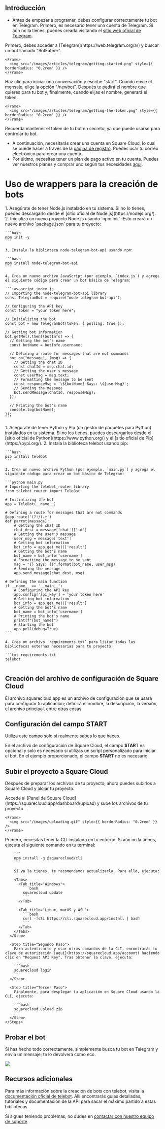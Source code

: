## Introducción

* Antes de empezar a programar, debes configurar correctamente tu bot en Telegram. Primero, es necesario tener una cuenta de Telegram. Si aún no la tienes, puedes crearla visitando el [sitio web oficial de Telegram](https://telegram.org/).

<AccordionGroup>
  <Accordion title="Primeros Pasos" icon="rocket" iconType="solid">
    Primero, debes acceder a [Telegram](https://web.telegram.org/a/) y buscar un bot llamado "BotFather".

    <Frame>
      <img src="/images/articles/telegram/getting-started.png" style={{ borderRadius: "0.2rem" }} />
    </Frame>
  </Accordion>

  <Accordion title="Obtener el Token" icon="key" iconType="solid">
    Haz clic para iniciar una conversación y escribe "start". Cuando envíe el mensaje, elige la opción "/newbot". Después te pedirá el nombre que quieres para tu bot y, finalmente, cuando elijas el nombre, generará el token.

    <Frame>
      <img src="/images/articles/telegram/getting-the-token.png" style={{ borderRadius: "0.2rem" }} />
    </Frame>
  </Accordion>
</AccordionGroup>

<Warning>Recuerda mantener el token de tu bot en secreto, ya que puede usarse para controlar tu bot.</Warning>

* A continuación, necesitarás crear una cuenta en Square Cloud, lo cual se puede hacer a través de la [página de registro](https://squarecloud.app/signup). Puedes usar tu correo electrónico para crear una cuenta.
* Por último, necesitas tener un plan de pago activo en tu cuenta. Puedes ver nuestros planes y comprar uno según tus necesidades [aquí](https://squarecloud.app/plans).

# Uso de wrappers para la creación de bots

<Tabs>
  <Tab title="node-telegram-bot-api">
    1. Asegúrate de tener Node.js instalado en tu sistema. Si no lo tienes, puedes descargarlo desde el [sitio oficial de Node.js](https://nodejs.org/).
    2. Inicializa un nuevo proyecto Node.js usando `npm init`. Esto creará un nuevo archivo `package.json` para tu proyecto:

    ```bash
    npm init -y
    ```

    3. Instala la biblioteca node-telegram-bot-api usando npm:

    ```bash
    npm install node-telegram-bot-api
    ```

    4. Crea un nuevo archivo JavaScript (por ejemplo, `index.js`) y agrega el siguiente código para crear un bot básico de Telegram:

    ```javascript index.js
    // Importing the node-telegram-bot-api library
    const TelegramBot = require("node-telegram-bot-api");

    // Configuring the API key
    const token = "your token here";

    // Initializing the bot
    const bot = new TelegramBot(token, { polling: true });

    // Getting bot information
    bot.getMe().then((botInfo) => {
      // Getting the bot's name
      const botName = botInfo.username;

      // Defining a route for messages that are not commands
      bot.on("message", (msg) => {
        // Getting the chat ID
        const chatId = msg.chat.id;
        // Getting the user's message
        const userMsg = msg.text;
        // Formatting the message to be sent
        const responseMsg = `\${botName} Says: \${userMsg}`;
        // Sending the message
        bot.sendMessage(chatId, responseMsg);
      });

      // Printing the bot's name
      console.log(botName);
    });
    ```
  </Tab>

  <Tab title="telebot">
    1. Asegúrate de tener Python y Pip (un gestor de paquetes para Python) instalados en tu sistema. Si no los tienes, puedes descargarlos desde el [sitio oficial de Python](https://www.python.org/) y el [sitio oficial de Pip](https://pypi.org/).
    2. Instala la biblioteca telebot usando pip:

    ```bash
    pip install telebot
    ```

    3. Crea un nuevo archivo Python (por ejemplo, `main.py`) y agrega el siguiente código para crear un bot básico de Telegram:

    ```python main.py
    # Importing the telebot_router library
    from telebot_router import TeleBot

    # Initializing the bot
    app = TeleBot(__name__)

    # Defining a route for messages that are not commands
    @app.route('(?!/).+')
    def parrot(message):
        # Getting the chat ID
        chat_dest = message['chat']['id']
        # Getting the user's message
        user_msg = message['text']
        # Getting bot information
        bot_info = app.get_me()['result']
        # Getting the bot's name
        bot_name = bot_info['username']
        # Formatting the message to be sent
        msg = "{} Says: {}".format(bot_name, user_msg)
        # Sending the message
        app.send_message(chat_dest, msg)
        
    # Defining the main function
    if __name__ == '__main__':
        # Configuring the API key
        app.config['api_key'] = 'your token here'
        # Getting bot information
        bot_info = app.get_me()['result']
        # Getting the bot's name
        bot_name = bot_info['username']
        # Printing the bot's name
        print(f"{bot_name}") 
        # Starting the bot
        app.poll(debug=True)
    ```

    4. Crea un archivo `requirements.txt` para listar todas las bibliotecas externas necesarias para tu proyecto:

    ```txt requirements.txt
    telebot
    ```
  </Tab>
</Tabs>

## Creación del archivo de configuración de Square Cloud

<Card title="Más información: cómo crear el archivo de configuración para Square Cloud." icon="link" href="https://docs.squarecloud.app/getting-started/config-file">
  El archivo squarecloud.app es un archivo de configuración que se usará para configurar tu aplicación; definirá el nombre, la descripción, la versión, el archivo principal, entre otras cosas.
</Card>

## Configuración del campo START

<Warning>Utiliza este campo solo si realmente sabes lo que haces.</Warning>

En el archivo de configuración de Square Cloud, el campo **START** es opcional y solo es necesario si utilizas un script personalizado para iniciar el bot. En el ejemplo proporcionado, el campo **START** no es necesario.

## Subir el proyecto a Square Cloud

Después de preparar los archivos de tu proyecto, ahora puedes subirlos a Square Cloud y alojar tu proyecto.

<Tabs>
  <Tab title="Subida desde el panel">
    Accede al [Panel de Square Cloud](https://squarecloud.app/dashboard/upload) y sube los archivos de tu proyecto.

    <Frame>
      <img src="/images/uploading.gif" style={{ borderRadius: "0.2rem" }} />
    </Frame>
  </Tab>

  <Tab title="Subida mediante CLI">
    <Steps>
      <Step title="Primer Paso">
        Primero, necesitas tener la CLI instalada en tu entorno. Si aún no la tienes, ejecuta el siguiente comando en tu terminal:

        ```
        npm install -g @squarecloud/cli
        ```

        Si ya la tienes, te recomendamos actualizarla. Para ello, ejecuta:

        <Tabs>
          <Tab title="Windows">
            ```bash
            squarecloud update
            ```
          </Tab>

          <Tab title="Linux, macOS y WSL">
            ```bash
            curl -fsSL https://cli.squarecloud.app/install | bash
            ```
          </Tab>
        </Tabs>
      </Step>

      <Step title="Segundo Paso">
        Para autenticarte y usar otros comandos de la CLI, encontrarás tu clave de autorización [aquí](https://squarecloud.app/account) haciendo clic en "Request API Key". Tras obtener la clave, ejecuta:

        ```bash
        squarecloud login
        ```
      </Step>

      <Step title="Tercer Paso">
        Finalmente, para desplegar tu aplicación en Square Cloud usando la CLI, ejecuta:

        ```bash
        squarecloud upload zip
        ```
      </Step>
    </Steps>
  </Tab>
</Tabs>

## Probar el bot

Si has hecho todo correctamente, simplemente busca tu bot en Telegram y envía un mensaje; te lo devolverá como eco.

<Frame>
  <img src="/images/articles/telegram/testing-bot.png" style={{ borderRadius: "0.2rem" }} />
</Frame>

## Recursos adicionales

Para más información sobre la creación de bots con telebot, visita la [documentación oficial de telebot](https://pypi.org/project/telebot/). Allí encontrarás guías detalladas, tutoriales y documentación de la API para sacar el máximo partido a estas bibliotecas.

Si sigues teniendo problemas, no dudes en [contactar con nuestro equipo de soporte](/company/support).
